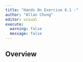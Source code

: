 ```yaml
---
title: "Hands On Exercise 6.1 -"
author: "Allan Chong"
editor: visual
execute: 
  warning: false
  message: false
---
```


## Overview
